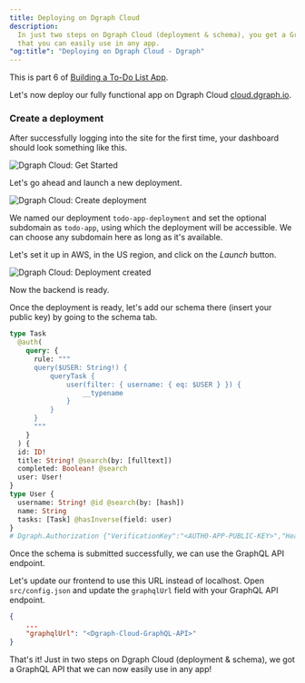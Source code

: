```yaml
---
title: Deploying on Dgraph Cloud
description:
  In just two steps on Dgraph Cloud (deployment & schema), you get a GraphQL API
  that you can easily use in any app.
"og:title": "Deploying on Dgraph Cloud - Dgraph"
---
```



<DgraphWIP />

<Note>This is part 6 of [Building a To-Do List App](./introduction).</Note>

Let's now deploy our fully functional app on Dgraph Cloud
[cloud.dgraph.io](https://cloud.dgraph.io).

### Create a deployment

After successfully logging into the site for the first time, your dashboard
should look something like this.

![Dgraph Cloud: Get Started](/images/dgraph/guides/to-do-app/cloud-1.png)

Let's go ahead and launch a new deployment.

![Dgraph Cloud: Create deployment](/images/dgraph/guides/to-do-app/cloud-2.png)

We named our deployment `todo-app-deployment` and set the optional subdomain as
`todo-app`, using which the deployment will be accessible. We can choose any
subdomain here as long as it's available.

Let's set it up in AWS, in the US region, and click on the _Launch_ button.

![Dgraph Cloud: Deployment created](/images/dgraph/guides/to-do-app/cloud-3.png)

Now the backend is ready.

Once the deployment is ready, let's add our schema there (insert your public
key) by going to the schema tab.

```graphql
type Task
  @auth(
    query: {
      rule: """
      query($USER: String!) {
          queryTask {
              user(filter: { username: { eq: $USER } }) {
                  __typename
              }
          }
      }
      """
    }
  ) {
  id: ID!
  title: String! @search(by: [fulltext])
  completed: Boolean! @search
  user: User!
}
type User {
  username: String! @id @search(by: [hash])
  name: String
  tasks: [Task] @hasInverse(field: user)
}
# Dgraph.Authorization {"VerificationKey":"<AUTH0-APP-PUBLIC-KEY>","Header":"X-Auth-Token","Namespace":"https://dgraph.io/jwt/claims","Algo":"RS256","Audience":["<AUTH0-APP-CLIENT-ID>"]}
```

Once the schema is submitted successfully, we can use the GraphQL API endpoint.

Let's update our frontend to use this URL instead of localhost. Open
`src/config.json` and update the `graphqlUrl` field with your GraphQL API
endpoint.

```json
{
    ...
    "graphqlUrl": "<Dgraph-Cloud-GraphQL-API>"
}
```

That's it! Just in two steps on Dgraph Cloud (deployment & schema), we got a
GraphQL API that we can now easily use in any app!
